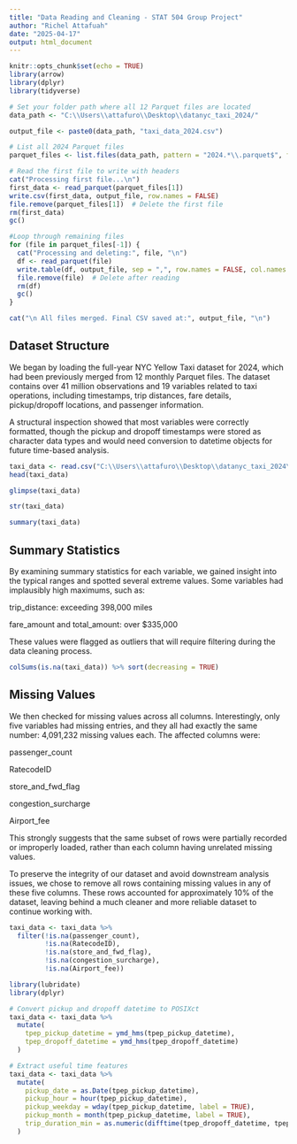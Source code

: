 ---
title: "Data Reading and Cleaning - STAT 504 Group Project"
author: "Richel Attafuah"
date: "2025-04-17"
output: html_document
---

```{r setup, include=FALSE}
knitr::opts_chunk$set(echo = TRUE)
library(arrow)
library(dplyr)
library(tidyverse)
```

```{r}
# Set your folder path where all 12 Parquet files are located
data_path <- "C:\\Users\\attafuro\\Desktop\\datanyc_taxi_2024/"   

output_file <- paste0(data_path, "taxi_data_2024.csv")

# List all 2024 Parquet files
parquet_files <- list.files(data_path, pattern = "2024.*\\.parquet$", full.names = TRUE)

# Read the first file to write with headers
cat("Processing first file...\n")
first_data <- read_parquet(parquet_files[1])
write.csv(first_data, output_file, row.names = FALSE)
file.remove(parquet_files[1])  # Delete the first file
rm(first_data)
gc()

#Loop through remaining files
for (file in parquet_files[-1]) {
  cat("Processing and deleting:", file, "\n")
  df <- read_parquet(file)
  write.table(df, output_file, sep = ",", row.names = FALSE, col.names = FALSE, append = TRUE)
  file.remove(file)  # Delete after reading
  rm(df)
  gc()
}

cat("\n All files merged. Final CSV saved at:", output_file, "\n")
```

## Dataset Structure

We began by loading the full-year NYC Yellow Taxi dataset for 2024, which had been previously merged from 12 monthly Parquet files. The dataset contains over 41 million observations and 19 variables related to taxi operations, including timestamps, trip distances, fare details, pickup/dropoff locations, and passenger information.

A structural inspection showed that most variables were correctly formatted, though the pickup and dropoff timestamps were stored as character data types and would need conversion to datetime objects for future time-based analysis.

```{r}
taxi_data <- read.csv("C:\\Users\\attafuro\\Desktop\\datanyc_taxi_2024\\yelllow_taxi_data.csv.csv")
head(taxi_data)

```

```{r Basic Exploration}
glimpse(taxi_data)

str(taxi_data)

summary(taxi_data)
```

## Summary Statistics

By examining summary statistics for each variable, we gained insight into the typical ranges and spotted several extreme values. Some variables had implausibly high maximums, such as:

trip_distance: exceeding 398,000 miles

fare_amount and total_amount: over $335,000

These values were flagged as outliers that will require filtering during the data cleaning process.

```{r Missing Values Check}
colSums(is.na(taxi_data)) %>% sort(decreasing = TRUE)
```

## Missing Values

We then checked for missing values across all columns. Interestingly, only five variables had missing entries, and they all had exactly the same number: 4,091,232 missing values each. The affected columns were:

passenger_count

RatecodeID

store_and_fwd_flag

congestion_surcharge

Airport_fee

This strongly suggests that the same subset of rows were partially recorded or improperly loaded, rather than each column having unrelated missing values.

To preserve the integrity of our dataset and avoid downstream analysis issues, we chose to remove all rows containing missing values in any of these five columns. These rows accounted for approximately 10% of the dataset, leaving behind a much cleaner and more reliable dataset to continue working with.


```{r Removing Missing Values}
taxi_data <- taxi_data %>%
  filter(!is.na(passenger_count),
         !is.na(RatecodeID),
         !is.na(store_and_fwd_flag),
         !is.na(congestion_surcharge),
         !is.na(Airport_fee))
```

```{r Working of Time Conversion}
library(lubridate)
library(dplyr)

# Convert pickup and dropoff datetime to POSIXct
taxi_data <- taxi_data %>%
  mutate(
    tpep_pickup_datetime = ymd_hms(tpep_pickup_datetime),
    tpep_dropoff_datetime = ymd_hms(tpep_dropoff_datetime)
  )

# Extract useful time features
taxi_data <- taxi_data %>%
  mutate(
    pickup_date = as.Date(tpep_pickup_datetime),
    pickup_hour = hour(tpep_pickup_datetime),
    pickup_weekday = wday(tpep_pickup_datetime, label = TRUE),
    pickup_month = month(tpep_pickup_datetime, label = TRUE),
    trip_duration_min = as.numeric(difftime(tpep_dropoff_datetime, tpep_pickup_datetime, units = "mins"))
  )


```